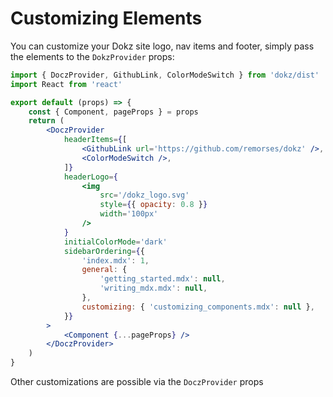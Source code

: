 # Customizing Elements

You can customize your Dokz site logo, nav items and footer, simply pass the elements to the `DokzProvider` props:

```jsx
import { DoczProvider, GithubLink, ColorModeSwitch } from 'dokz/dist'
import React from 'react'

export default (props) => {
    const { Component, pageProps } = props
    return (
        <DoczProvider
            headerItems={[
                <GithubLink url='https://github.com/remorses/dokz' />,
                <ColorModeSwitch />,
            ]}
            headerLogo={
                <img
                    src='/dokz_logo.svg'
                    style={{ opacity: 0.8 }}
                    width='100px'
                />
            }
            initialColorMode='dark'
            sidebarOrdering={{
                'index.mdx': 1,
                general: {
                    'getting_started.mdx': null,
                    'writing_mdx.mdx': null,
                },
                customizing: { 'customizing_components.mdx': null },
            }}
        >
            <Component {...pageProps} />
        </DoczProvider>
    )
}
```


Other customizations are possible via the `DoczProvider` props